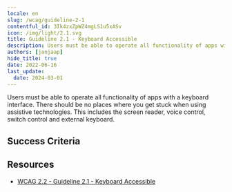 ```yaml
---
locale: en
slug: /wcag/guideline-2-1
contentful_id: 3Ik4zxZpWZ4mgLS1u5xASv
icon: /img/light/2.1.svg
title: Guideline 2.1 - Keyboard Accessible
description: Users must be able to operate all functionality of apps with a keyboard interface. There should be no places where you get stuck when using assistive technologies. This includes the screen reader, voice control, switch control and external keyboard.
authors: [janjaap]
hide_title: true
date: 2022-06-16
last_update:
  date: 2024-03-01
---
```


<Hero
  title="Keyboard Accessible"
  image="/img/light/2.1.svg"
  alt="WCAG 2.1 icon"
  prefix="Guideline 2.1"
/>

Users must be able to operate all functionality of apps with a keyboard interface. There should be no places where you get stuck when using assistive technologies. This includes the screen reader, voice control, switch control and external keyboard.

## Success Criteria

<LinkList title="Success Criteria" isHighlighted={true}>
  <LinkListItem
    url="/en/guidelines/wcag/success-criterion-2-1-1"
    title="Success Criterion 2.1.1 - Keyboard"
    label="Keyboard"
    description="Ensure that all functionality in the app can be used with assistive technologies."
    image="/img/light/2.1.1.svg"
    alt="WCAG 2.1.1 icon"
  />
  <LinkListItem
    url="/en/guidelines/wcag/success-criterion-2-1-2"
    title="Success Criterion 2.1.2 - No Keyboard Trap"
    label="No Keyboard Trap"
    description="Ensure users of assistive technologies can't get stuck anywhere in the app."
    image="/img/light/2.1.2.svg"
    alt="WCAG 2.1.2 icon"
  />
  <LinkListItem
    url="/en/guidelines/wcag/success-criterion-2-1-3"
    title="Success Criterion 2.1.3 - Keyboard (No Exception)"
    label="Keyboard (No Exception)"
    description="All functionality of the content must be operable through a keyboard interface without requiring specific timings for individual keystrokes."
    image="/img/light/2.1.3.svg"
    alt="WCAG 2.1.3 icon"
  />
  <LinkListItem
    url="/en/guidelines/wcag/success-criterion-2-1-4"
    title="Success Criterion 2.1.4 - Character Key Shortcuts"
    label="Character Key Shortcuts"
    description="Ensure that shortcuts cannot be accidentally activated when using assistive technologies."
    image="/img/light/2.1.4.svg"
    alt="WCAG 2.1.4 icon"
  />
</LinkList>

## Resources

- [WCAG 2.2 - Guideline 2.1 - Keyboard Accessible](https://www.w3.org/TR/WCAG22/#keyboard-accessible)
